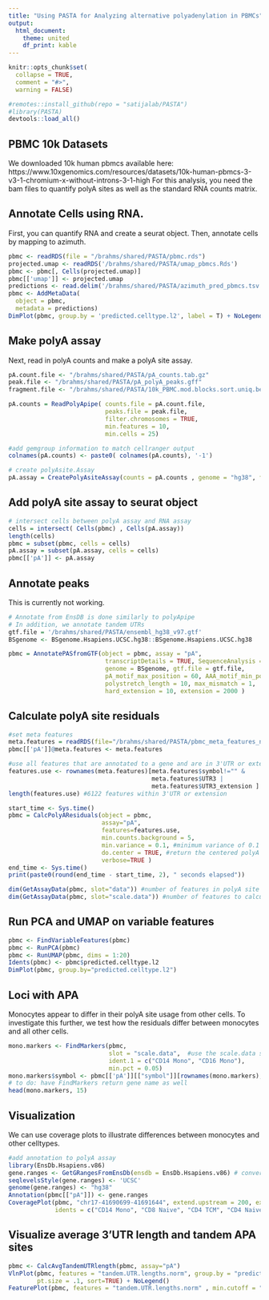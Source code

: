 ```yaml
---
title: "Using PASTA for Analyzing alternative polyadenylation in PBMCs"
output:
  html_document:
    theme: united
    df_print: kable
---
```


```r
knitr::opts_chunk$set(
  collapse = TRUE,
  comment = "#>", 
  warning = FALSE)
```

```r
#remotes::install_github(repo = "satijalab/PASTA")
#library(PASTA)
devtools::load_all()
```

## PBMC 10k Datasets 
We downloaded 10k human pbmcs available here: https://www.10xgenomics.com/resources/datasets/10k-human-pbmcs-3-v3-1-chromium-x-without-introns-3-1-high
For this analysis, you need the bam files to quantify polyA sites as well as the standard RNA counts matrix.

## Annotate Cells using RNA.
First, you can quantify RNA and create a seurat object. Then, annotate cells by mapping to azimuth. 
```r
pbmc <- readRDS(file = "/brahms/shared/PASTA/pbmc.rds")
projected.umap <- readRDS('/brahms/shared/PASTA/umap_pbmcs.Rds')
pbmc <- pbmc[, Cells(projected.umap)]
pbmc[['umap']] <- projected.umap
predictions <- read.delim('/brahms/shared/PASTA/azimuth_pred_pbmcs.tsv', row.names = 1)
pbmc <- AddMetaData(
  object = pbmc,
  metadata = predictions)
DimPlot(pbmc, group.by = 'predicted.celltype.l2', label = T) + NoLegend()
```

## Make polyA assay
Next, read in polyA counts and make a polyA site assay.
```r
pA.count.file <- "/brahms/shared/PASTA/pA_counts.tab.gz"
peak.file <- "/brahms/shared/PASTA/pA_polyA_peaks.gff"
fragment.file <- "/brahms/shared/PASTA/10k_PBMC.mod.blocks.sort.uniq.bed.gz"

pA.counts = ReadPolyApipe( counts.file = pA.count.file, 
                           peaks.file = peak.file, 
                           filter.chromosomes = TRUE,
                           min.features = 10, 
                           min.cells = 25)

#add gemgroup information to match cellranger output
colnames(pA.counts) <- paste0( colnames(pA.counts), '-1')

# create polyAsite.Assay
pA.assay = CreatePolyAsiteAssay(counts = pA.counts , genome = "hg38", fragments = fragment.file, validate.fragments = FALSE)
```

## Add polyA site assay to seurat object
```r
# intersect cells between polyA assay and RNA assay 
cells = intersect( Cells(pbmc) , Cells(pA.assay))
length(cells)
pbmc = subset(pbmc, cells = cells)
pA.assay = subset(pA.assay, cells = cells)
pbmc[['pA']] <- pA.assay
```

## Annotate peaks 
This is currently not working.
```r
# Annotate from EnsDB is done similarly to polyApipe
# In addition, we annotate tandem UTRs
gtf.file = '/brahms/shared/PASTA/ensembl_hg38_v97.gtf'
BSgenome <- BSgenome.Hsapiens.UCSC.hg38::BSgenome.Hsapiens.UCSC.hg38

pbmc = AnnotatePASfromGTF(object = pbmc, assay = "pA", 
                           transcriptDetails = TRUE, SequenceAnalysis = FALSE, PAS_Types = FALSE,
                           genome = BSgenome, gtf.file = gtf.file,
                           pA_motif_max_position = 60, AAA_motif_min_position = 10,
                           polystretch_length = 10, max_mismatch = 1, 
                           hard_extension = 10, extension = 2000 )
```

## Calculate polyA site residuals
```r
#set meta features 
meta.features = readRDS(file="/brahms/shared/PASTA/pbmc_meta_features_new.Rds")
pbmc[['pA']]@meta.features <- meta.features

#use all features that are annotated to a gene and are in 3'UTR or extension
features.use <- rownames(meta.features)[meta.features$symbol!="" & 
                                        meta.features$UTR3 |  
                                        meta.features$UTR3_extension ]
length(features.use) #6122 features within 3'UTR or extension

start_time <- Sys.time()
pbmc = CalcPolyAResiduals(object = pbmc,
                          assay="pA",
                          features=features.use,
                          min.counts.background = 5, 
                          min.variance = 0.1, #minimum variance of 0.1 at each site 
                          do.center = TRUE, #return the centered polyA residuals
                          verbose=TRUE )
end_time <- Sys.time()
print(paste0(round(end_time - start_time, 2), " seconds elapsed"))

dim(GetAssayData(pbmc, slot="data")) #number of features in polyA site assay
dim(GetAssayData(pbmc, slot="scale.data")) #number of features to calculate residuals
```

## Run PCA and UMAP on variable features 
```r
pbmc <- FindVariableFeatures(pbmc)
pbmc <- RunPCA(pbmc)
pbmc <- RunUMAP(pbmc, dims = 1:20)
Idents(pbmc) <- pbmc$predicted.celltype.l2
DimPlot(pbmc, group.by="predicted.celltype.l2")
```

## Loci with APA
Monocytes appear to differ in their polyA site usage from other cells. To investigate this further, we 
test how the residuals differ between monocytes and all other cells.
```r
mono.markers <- FindMarkers(pbmc, 
                            slot = "scale.data",  #use the scale.data slot to test residuals
                            ident.1 = c("CD14 Mono", "CD16 Mono"),
                            min.pct = 0.05)
mono.markers$symbol <- pbmc[['pA']][["symbol"]][rownames(mono.markers),]    
# to do: have FindMarkers return gene name as well
head(mono.markers, 15)
```

## Visualization
We can use coverage plots to illustrate differences between monocytes and other celltypes.
```r
#add annotation to polyA assay
library(EnsDb.Hsapiens.v86)
gene.ranges <- GetGRangesFromEnsDb(ensdb = EnsDb.Hsapiens.v86) # convert EnsDb to GRanges
seqlevelsStyle(gene.ranges) <- 'UCSC'
genome(gene.ranges) <- "hg38"
Annotation(pbmc[["pA"]]) <- gene.ranges
CoveragePlot(pbmc, "chr17-41690699-41691644", extend.upstream = 200, extend.downstream = 200, 
             idents = c("CD14 Mono", "CD8 Naive", "CD4 TCM", "CD4 Naive"), annotation="transcript")
```


## Visualize average 3'UTR length and tandem APA sites

```r
pbmc <- CalcAvgTandemUTRlength(pbmc, assay="pA") 
VlnPlot(pbmc, features = "tandem.UTR.lengths.norm", group.by = "predicted.celltype.l2", 
        pt.size = .1, sort=TRUE) + NoLegend() 
FeaturePlot(pbmc, features = "tandem.UTR.lengths.norm" , min.cutoff = "q5", max.cutoff = "q95" ) + ggplot2::scale_color_distiller(palette = "Spectral")
```


